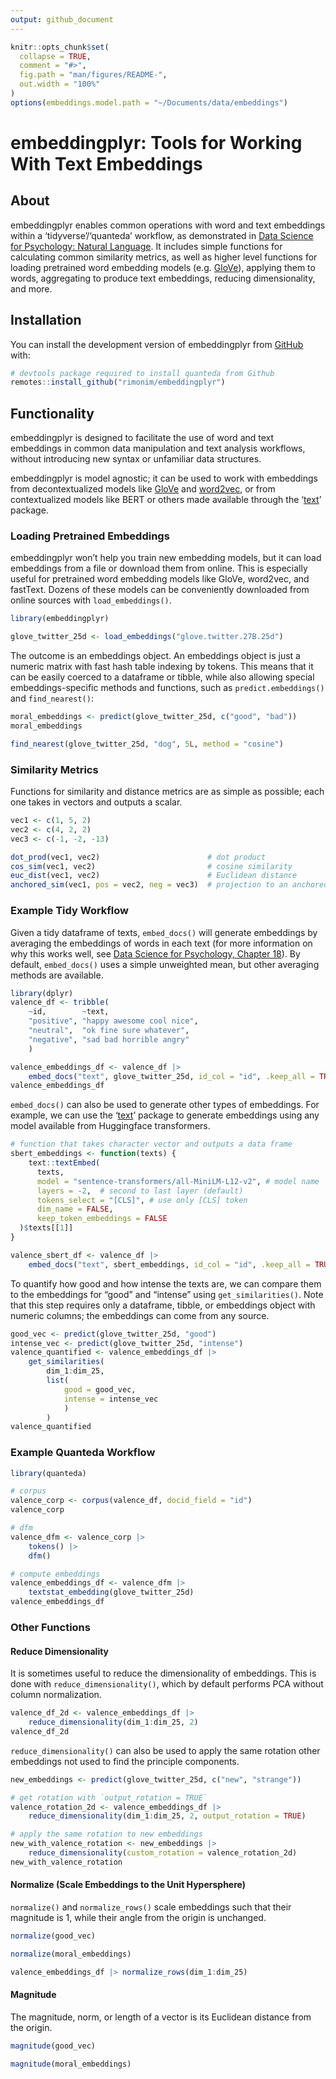 ```yaml
---
output: github_document
---
```


<!-- README.md is generated from README.Rmd. Please edit that file -->

```r
knitr::opts_chunk$set(
  collapse = TRUE,
  comment = "#>",
  fig.path = "man/figures/README-",
  out.width = "100%"
)
options(embeddings.model.path = "~/Documents/data/embeddings")
```

# embeddingplyr: Tools for Working With Text Embeddings

<!-- badges: start -->
<!-- badges: end -->

## About

embeddingplyr enables common operations with word and text embeddings within a 'tidyverse'/'quanteda' workflow, as demonstrated in [Data Science for Psychology: Natural Language](http://ds4psych.com). It includes simple functions for calculating common similarity metrics, as well as higher level functions for loading pretrained word embedding models (e.g. [GloVe](https://nlp.stanford.edu/projects/glove/)), applying them to words, aggregating to produce text embeddings, reducing dimensionality, and more.

## Installation

You can install the development version of embeddingplyr from [GitHub](https://github.com/) with:

``` r
# devtools package required to install quanteda from Github 
remotes::install_github("rimonim/embeddingplyr") 
```

## Functionality

embeddingplyr is designed to facilitate the use of word and text embeddings in common data manipulation and text analysis workflows, without introducing new syntax or unfamiliar data structures.

embeddingplyr is model agnostic; it can be used to work with embeddings from decontextualized models like [GloVe](https://nlp.stanford.edu/projects/glove/) and [word2vec](https://code.google.com/archive/p/word2vec/), or from contextualized models like BERT or others made available through the '[text](https://r-text.org)' package.

### Loading Pretrained Embeddings

embeddingplyr won't help you train new embedding models, but it can load embeddings from a file or download them from online. This is especially useful for pretrained word embedding models like GloVe, word2vec, and fastText. Dozens of these models can be conveniently downloaded from online sources with `load_embeddings()`.

```r
library(embeddingplyr)

glove_twitter_25d <- load_embeddings("glove.twitter.27B.25d")
```

The outcome is an embeddings object. An embeddings object is just a numeric matrix with fast hash table indexing by tokens. This means that it can be easily coerced to a dataframe or tibble, while also allowing special embeddings-specific methods and functions, such as `predict.embeddings()` and `find_nearest()`:

```r
moral_embeddings <- predict(glove_twitter_25d, c("good", "bad"))
moral_embeddings

find_nearest(glove_twitter_25d, "dog", 5L, method = "cosine")
```

### Similarity Metrics

Functions for similarity and distance metrics are as simple as possible; each one takes in vectors and outputs a scalar.

```r
vec1 <- c(1, 5, 2)
vec2 <- c(4, 2, 2)
vec3 <- c(-1, -2, -13)

dot_prod(vec1, vec2)            		    # dot product
cos_sim(vec1, vec2)             		    # cosine similarity
euc_dist(vec1, vec2)            		    # Euclidean distance
anchored_sim(vec1, pos = vec2, neg = vec3)  # projection to an anchored vector
```

### Example Tidy Workflow

Given a tidy dataframe of texts, `embed_docs()` will generate embeddings by averaging the embeddings of words in each text (for more information on why this works well, see [Data Science for Psychology, Chapter 18](https://ds4psych.com/decontextualized-embeddings#sec-embedding-magnitude)). By default, `embed_docs()` uses a simple unweighted mean, but other averaging methods are available.

```r
library(dplyr)
valence_df <- tribble(
	~id,        ~text,
	"positive", "happy awesome cool nice",
	"neutral",  "ok fine sure whatever",
	"negative", "sad bad horrible angry"
	)

valence_embeddings_df <- valence_df |> 
	embed_docs("text", glove_twitter_25d, id_col = "id", .keep_all = TRUE)
valence_embeddings_df
```

`embed_docs()` can also be used to generate other types of embeddings. For example, we can use the '[text](https://r-text.org)' package to generate embeddings using any model available from Huggingface transformers.

```r
# function that takes character vector and outputs a data frame
sbert_embeddings <- function(texts) {
	text::textEmbed(
	  texts,
	  model = "sentence-transformers/all-MiniLM-L12-v2", # model name
	  layers = -2,  # second to last layer (default)
	  tokens_select = "[CLS]", # use only [CLS] token
	  dim_name = FALSE,
	  keep_token_embeddings = FALSE
  )$texts[[1]]
}

valence_sbert_df <- valence_df |> 
	embed_docs("text", sbert_embeddings, id_col = "id", .keep_all = TRUE)
```

To quantify how good and how intense the texts are, we can compare them to the embeddings for "good" and "intense" using `get_similarities()`. Note that this step requires only a dataframe,  tibble, or embeddings object with numeric columns; the embeddings can come from any source. 

```r
good_vec <- predict(glove_twitter_25d, "good")
intense_vec <- predict(glove_twitter_25d, "intense")
valence_quantified <- valence_embeddings_df |> 
	get_similarities(
		dim_1:dim_25, 
		list(
			good = good_vec, 
			intense = intense_vec
			)
		)
valence_quantified
```
### Example Quanteda Workflow

```r
library(quanteda)

# corpus
valence_corp <- corpus(valence_df, docid_field = "id")
valence_corp

# dfm
valence_dfm <- valence_corp |> 
	tokens() |> 
	dfm()

# compute embeddings
valence_embeddings_df <- valence_dfm |> 
	textstat_embedding(glove_twitter_25d)
valence_embeddings_df
```

### Other Functions

#### Reduce Dimensionality

It is sometimes useful to reduce the dimensionality of embeddings. This is done with `reduce_dimensionality()`, which by default performs PCA without column normalization.

```r
valence_df_2d <- valence_embeddings_df |> 
	reduce_dimensionality(dim_1:dim_25, 2)
valence_df_2d
```
`reduce_dimensionality()` can also be used to apply the same rotation other embeddings not used to find the principle components. 

```r
new_embeddings <- predict(glove_twitter_25d, c("new", "strange"))

# get rotation with `output_rotation = TRUE`
valence_rotation_2d <- valence_embeddings_df |> 
	reduce_dimensionality(dim_1:dim_25, 2, output_rotation = TRUE)

# apply the same rotation to new embeddings
new_with_valence_rotation <- new_embeddings |> 
	reduce_dimensionality(custom_rotation = valence_rotation_2d)
new_with_valence_rotation
```

#### Normalize (Scale Embeddings to the Unit Hypersphere)

`normalize()` and `normalize_rows()` scale embeddings such that their magnitude is 1, while their angle from the origin is unchanged.

```r
normalize(good_vec)

normalize(moral_embeddings)

valence_embeddings_df |> normalize_rows(dim_1:dim_25)
```

#### Magnitude

The magnitude, norm, or length of a vector is its Euclidean distance from the origin.

```r
magnitude(good_vec)

magnitude(moral_embeddings)
```
